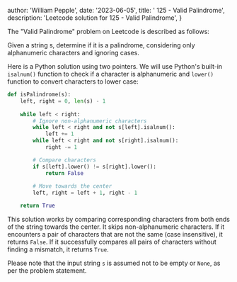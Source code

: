 
  author: 'William Pepple',
  date: '2023-06-05',
  title: ' 125 - Valid Palindrome',
  description:
    'Leetcode solution for 125 - Valid Palindrome',
}


The "Valid Palindrome" problem on Leetcode is described as follows:

Given a string s, determine if it is a palindrome, considering only alphanumeric characters and ignoring cases.

Here is a Python solution using two pointers. We will use Python's built-in `isalnum()` function to check if a character is alphanumeric and `lower()` function to convert characters to lower case:

```python
def isPalindrome(s):
    left, right = 0, len(s) - 1
    
    while left < right:
        # Ignore non-alphanumeric characters
        while left < right and not s[left].isalnum():
            left += 1
        while left < right and not s[right].isalnum():
            right -= 1

        # Compare characters
        if s[left].lower() != s[right].lower():
            return False
        
        # Move towards the center
        left, right = left + 1, right - 1

    return True
```

This solution works by comparing corresponding characters from both ends of the string towards the center. It skips non-alphanumeric characters. If it encounters a pair of characters that are not the same (case insensitive), it returns `False`. If it successfully compares all pairs of characters without finding a mismatch, it returns `True`. 

Please note that the input string `s` is assumed not to be empty or `None`, as per the problem statement.
